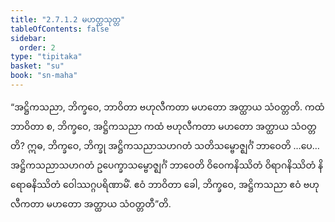 ```yaml
---
title: "2.7.1.2 မဟတ္ထသုတ္တ"
tableOfContents: false
sidebar:
  order: 2
type: "tipitaka"
basket: "su"
book: "sn-maha"
---
```



<DynamicBreadcrumb />

<Paragraph number="667" book="sn-maha">
“အဋ္ဌိကသညာ, ဘိက္ခဝေ, ဘာဝိတာ ဗဟုလီကတာ မဟတော အတ္ထာယ သံဝတ္တတိ. ကထံ ဘာဝိတာ စ, ဘိက္ခဝေ, အဋ္ဌိကသညာ ကထံ ဗဟုလီကတာ မဟတော အတ္ထာယ သံဝတ္တတိ? ဣဓ, ဘိက္ခဝေ, ဘိက္ခု အဋ္ဌိကသညာသဟဂတံ သတိသမ္ဗောဇ္ဈင်္ဂံ ဘာဝေတိ …ပေ…  အဋ္ဌိကသညာသဟဂတံ ဥပေက္ခာသမ္ဗောဇ္ဈင်္ဂံ ဘာဝေတိ ဝိဝေကနိဿိတံ ဝိရာဂနိဿိတံ နိရောဓနိဿိတံ ဝေါဿဂ္ဂပရိဏာမိံ. ဧဝံ ဘာဝိတာ ခေါ, ဘိက္ခဝေ, အဋ္ဌိကသညာ ဧဝံ ဗဟုလီကတာ မဟတော အတ္ထာယ သံဝတ္တတီ”တိ.
</Paragraph>